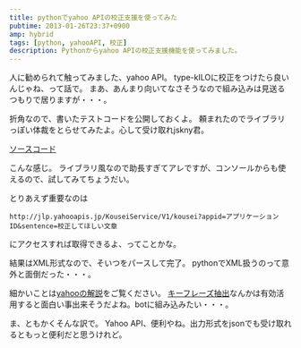 ```yaml
---
title: pythonでyahoo APIの校正支援を使ってみた
pubtime: 2013-01-26T23:37+0900
amp: hybrid
tags: [python, yahooAPI, 校正]
description: Pythonからyahoo APIの校正支援機能を使ってみました。
---
```


人に勧められて触ってみました、yahoo API。
type-kILOに校正をつけたら良いんじゃね、って話で。
まあ、あんまり向いてなさそうなので組み込みは見送るつもりで居りますが・・・。

折角なので、書いたテストコードを公開しておくよ。
頼まれたのでライブラリっぽい体裁をとらせてみたよ。心して受け取れjskny君。

[ソースコード](/blog/2013/01/kouseilib.py)

こんな感じ。
ライブラリ風なので助長すぎてアレですが、コンソールからも使えるので、試してみてちょうだい。

とりあえず重要なのは
```
http://jlp.yahooapis.jp/KouseiService/V1/kousei?appid=アプリケーションID&sentence=校正してほしい文章
```
にアクセスすれば取得できるよ、ってことかな。

結果はXML形式なので、そいつをパースして完了。
pythonでXML扱うのって意外と面倒だった・・・。

細かいことは[yahooの解説](http://developer.yahoo.co.jp/webapi/jlp/kousei/v1/kousei.html)をご覧ください。
[キーフレーズ抽出](http://developer.yahoo.co.jp/webapi/jlp/keyphrase/v1/extract.html)なんかは有効活用すると面白い事出来そうだよね。botに組み込みたい・・・。

ま、ともかくそんな訳で。
Yahoo API、便利やね。出力形式をjsonでも受け取れるともっと便利だと思うけれど。
